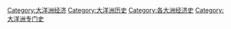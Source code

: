 [[Category:大洋洲经济|Category:大洋洲经济]]
[[Category:大洋洲历史|Category:大洋洲历史]]
[[Category:各大洲经济史|Category:各大洲经济史]]
[[Category:大洋洲专门史|Category:大洋洲专门史]]